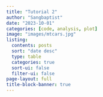 ```yaml
---
title: "Tutorial 2"
author: "Sangbaptist"
date: "2023-10-01"
categories: [code, analysis, plot]
image: "images/mtcars.jpg"
listing: 
  contents: posts
  sort: "date desc"
  type: table
  categories: true
  sort-ui: false
  filter-ui: false
page-layout: full
title-block-banner: true
---
```

